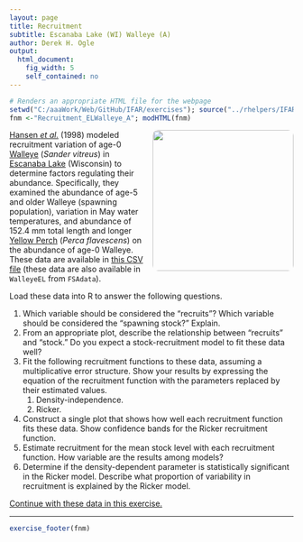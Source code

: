 ```yaml
---
layout: page
title: Recruitment
subtitle: Escanaba Lake (WI) Walleye (A)
author: Derek H. Ogle
output: 
  html_document: 
    fig_width: 5
    self_contained: no
---
```

```r
# Renders an appropriate HTML file for the webpage
setwd("C:/aaaWork/Web/GitHub/IFAR/exercises"); source("../rhelpers/IFARhelpers.R")
fnm <-"Recruitment_ELWalleye_A"; modHTML(fnm)
```

<img style="float: right; margin: 0px 0px 10px 10px; border-radius:10px;" src="imgs/walleye-spawning.jpg" width="250px" />
[Hansen *et al.*](http://www.tandfonline.com/doi/abs/10.1577/1548-8675%281998%29018%3C0764%3AFAROWI%3E2.0.CO%3B2?journalCode=ujfm20) (1998) modeled recruitment variation of age-0 [Walleye](https://en.wikipedia.org/wiki/Walleye) (*Sander vitreus*) in [Escanaba Lake](http://dnr.wi.gov/lakes/lakepages/LakeDetail.aspx?wbic=2339900&page=facts) (Wisconsin) to determine factors regulating their abundance.  Specifically, they examined the abundance of age-5 and older Walleye (spawning population), variation in May water temperatures, and abundance of 152.4 mm total length and longer [Yellow Perch](https://en.wikipedia.org/wiki/Yellow_perch) (*Perca flavescens*) on the abundance of age-0 Walleye.  These data are available in [this CSV file](data/WalleyeEL.csv) (these data are also available in `WalleyeEL` from `FSAdata`).

Load these data into R to answer the following questions.

1. Which variable should be considered the "recruits"?  Which variable should be considered the "spawning stock?"  Explain.
1. From an appropriate plot, describe the relationship between "recruits" and "stock."  Do you expect a stock-recruitment model to fit these data well?
1. Fit the following recruitment functions to these data, assuming a multiplicative error structure.  Show your results by expressing the equation of the recruitment function with the parameters replaced by their estimated values.
    1. Density-independence.
    1. Ricker.
1. Construct a single plot that shows how well each recruitment function fits these data.  Show confidence bands for the Ricker recruitment function.
1. Estimate recruitment for the mean stock level with each recruitment function.  How variable are the results among models?
1. Determine if the density-dependent parameter is statistically significant in the Ricker model.  Describe what proportion of variability in recruitment is explained by the Ricker model.

[Continue with these data in this exercise.](Recruitment_ELWalleye_B.html)

---
```r
exercise_footer(fnm)
```
